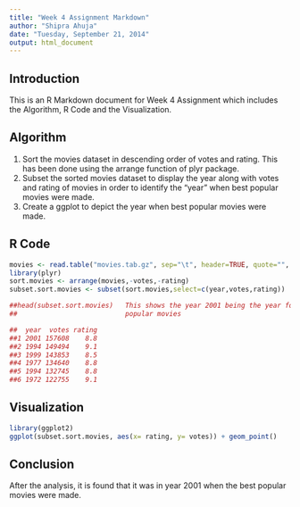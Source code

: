 ```yaml
---
title: "Week 4 Assignment Markdown"
author: "Shipra Ahuja"
date: "Tuesday, September 21, 2014"
output: html_document
---
```


## Introduction

This is an R Markdown document for Week 4 Assignment which includes the Algorithm, R Code and the Visualization.


## Algorithm

1. Sort the movies dataset in descending order of votes and rating. This has been done using the arrange function of plyr package.
2. Subset the sorted movies dataset to display the year along with votes and rating of movies in order to identify the "year" when best popular movies were made.
3. Create a ggplot to depict the year when best popular movies were made.

## R Code
```r
movies <- read.table("movies.tab.gz", sep="\t", header=TRUE, quote="", comment="")
library(plyr)
sort.movies <- arrange(movies,-votes,-rating)
subset.sort.movies <- subset(sort.movies,select=c(year,votes,rating))

##head(subset.sort.movies)   This shows the year 2001 being the year for best
##                           popular movies 

##  year  votes rating
##1 2001 157608    8.8
##2 1994 149494    9.1
##3 1999 143853    8.5
##4 1977 134640    8.8
##5 1994 132745    8.8
##6 1972 122755    9.1

```


## Visualization 
```r
library(ggplot2)
ggplot(subset.sort.movies, aes(x= rating, y= votes)) + geom_point()

```




## Conclusion
After the analysis, it is found that it was in year 2001 when the best popular movies were made.

